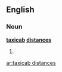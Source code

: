 ==English==

===Noun===
'''[[taxicab]] [[distance]]s'''

# {{plural of|[[taxicab distance]]}}

[[ar:taxicab distances]]